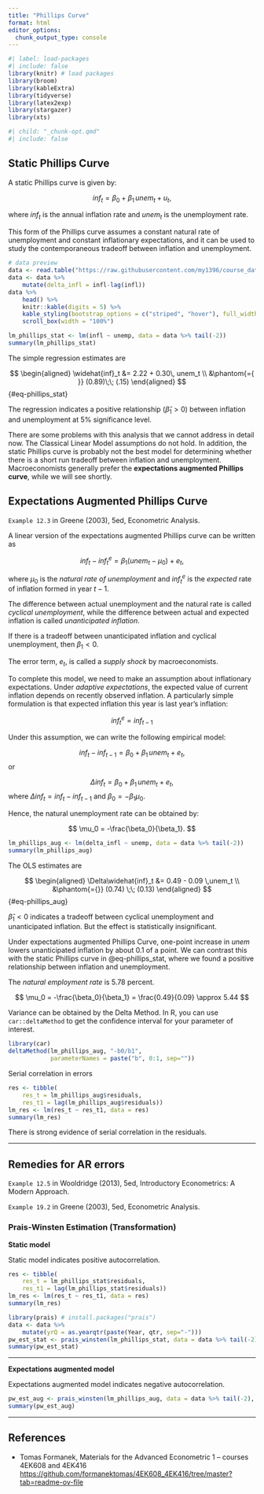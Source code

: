 ```yaml
---
title: "Phillips Curve"
format: html
editor_options: 
  chunk_output_type: console
---
```


```r
#| label: load-packages
#| include: false
library(knitr) # load packages
library(broom)
library(kableExtra)
library(tidyverse)
library(latex2exp)
library(stargazer)
library(xts)
```

```r
#| child: "_chunk-opt.qmd"
#| include: false
```

## Static Phillips Curve

A static Phillips curve is given by:

$$
inf_t = \beta_0 + \beta_1\, unem_t + u_t,
$$

where $inf_t$ is the annual inflation rate and $unem_t$ is the unemployment rate.

This form of the Phillips curve assumes a constant natural rate of unemployment and constant inflationary expectations, and it can be used to study the contemporaneous tradeoff between inflation and unemployment.

```r
# data preview
data <- read.table("https://raw.githubusercontent.com/my1396/course_dataset/refs/heads/main/TableF5-2.txt", header = TRUE)
data <- data %>% 
    mutate(delta_infl = infl-lag(infl))
data %>% 
    head() %>% 
    knitr::kable(digits = 5) %>%
    kable_styling(bootstrap_options = c("striped", "hover"), full_width = FALSE, latex_options="scale_down") %>% 
    scroll_box(width = "100%")
```


```r
lm_phillips_stat <- lm(infl ~ unemp, data = data %>% tail(-2))
summary(lm_phillips_stat)
```

The simple regression estimates are

$$
\begin{aligned}
\widehat{inf}_t &= 2.22 + 0.30\, unem_t \\
&\phantom{={ }} (0.89)\;\; (.15)
\end{aligned}
$$ {#eq-phillips_stat}

The regression indicates a positive relationship ($\hat{\beta}_1>0$) between inflation and unemployment at 5% significance level. 

There are some problems with this analysis that we cannot address in detail now. The Classical Linear Model assumptions do not hold. In addition, the static Phillips curve is probably not the best model for determining whether there is a short run tradeoff between inflation and unemployment. Macroeconomists generally prefer the **expectations augmented Phillips curve**, while we will see shortly.



## Expectations Augmented Phillips Curve

`Example 12.3` in Greene (2003), 5ed, Econometric Analysis. 

A linear version of the expectations augmented Phillips curve can be written as

$$
inf_t - inf^e_t = \beta_1 (unem_t - \mu_0) + e_t,
$$

where $\mu_0$ is the *natural rate of unemployment* and $inf^e_t$ is the *expected* rate of inflation formed in year $t-1.$

The difference between actual unemployment and the natural rate is called *cyclical unemployment*, while the difference between actual and expected
inflation is called *unanticipated inflation*.

If there is a tradeoff between unanticipated inflation and cyclical unemployment, then $\beta_1<0.$

The error term, $e_t$, is called a *supply shock* by macroeconomists.

To complete this model, we need to make an assumption about inflationary expectations.
Under *adaptive expectations*, the expected value of current inflation depends on recently observed inflation. A particularly simple formulation is that expected inflation this year is last year's inflation:

$$
inf^e_t = inf_{t-1}
$$

Under this assumption, we can write the following empirical model:

$$
inf_t - inf_{t-1} = \beta_0 + \beta_1 \,unem_t  + e_t,
$$
or 

$$
\Delta  inf_t = \beta_0 + \beta_1 \,unem_t  + e_t,
$$
where $\Delta  inf_t = inf_t - inf_{t-1}$ and $\beta_0=-\beta_1\mu_0.$ 

Hence, the natural unemployment rate can be obtained by:

$$
\mu_0 = -\frac{\beta_0}{\beta_1}.
$$

```r
lm_phillips_aug <- lm(delta_infl ~ unemp, data = data %>% tail(-2))
summary(lm_phillips_aug)
```

The OLS estimates are

$$
\begin{aligned}
\Delta\widehat{inf}_t &= 0.49 - 0.09 \,unem_t \\
&\phantom{={}} (0.74) \;\; (0.13)
\end{aligned}
$$ {#eq-phillips_aug}

$\hat{\beta}_1<0$ indicates a tradeoff between cyclical unemployment and unanticipated inflation. But the effect is statistically insignificant.

Under expectations augmented Phillips Curve, one-point increase in $unem$ lowers unanticipated inflation by about 0.1 of a point. We can contrast this with the static Phillips curve in @eq-phillips_stat, where we found a positive relationship between inflation and unemployment.


The *natural employment rate* is 5.78 percent.

$$
\mu_0 = -\frac{\beta_0}{\beta_1} = \frac{0.49}{0.09} \approx 5.44
$$

Variance can be obtained by the Delta Method. In R, you can use `car::deltaMethod` to get the confidence interval for your parameter of interest.

```r
library(car)
deltaMethod(lm_phillips_aug, "-b0/b1", 
            parameterNames = paste("b", 0:1, sep=""))
```

Serial correlation in errors

```r
res <- tibble(
    res_t = lm_phillips_aug$residuals,
    res_t1 = lag(lm_phillips_aug$residuals))
lm_res <- lm(res_t ~ res_t1, data = res)
summary(lm_res)
```

There is strong evidence of serial correlation in the residuals.

--------------------------------------------------------------------------------

## Remedies for AR errors

`Example 12.5` in Wooldridge (2013), 5ed, Introductory Econometrics: A Modern Approach.

`Example 19.2` in Greene (2003), 5ed, Econometric Analysis. 

### Prais-Winsten Estimation (Transformation)

**Static model**

Static model indicates positive autocorrelation.

```r
res <- tibble(
    res_t = lm_phillips_stat$residuals,
    res_t1 = lag(lm_phillips_stat$residuals))
lm_res <- lm(res_t ~ res_t1, data = res)
summary(lm_res)
```


```r
library(prais) # install.packages("prais")
data <- data %>% 
    mutate(yrQ = as.yearqtr(paste(Year, qtr, sep="-")))
pw_est_stat <- prais_winsten(lm_phillips_stat, data = data %>% tail(-2), index = "yrQ" )
summary(pw_est_stat)
```

--------------------------------------------------------------------------------

**Expectations augmented model**

Expectations augmented model indicates negative autocorrelation.

```r
pw_est_aug <- prais_winsten(lm_phillips_aug, data = data %>% tail(-2), index = "yrQ" )
summary(pw_est_aug)
```



--------------------------------------------------------------------------------

## References {.unlisted .unnumbered}

- Tomas Formanek, Materials for the Advanced Econometric 1 -- courses 4EK608 and 4EK416 <https://github.com/formanektomas/4EK608_4EK416/tree/master?tab=readme-ov-file>

















